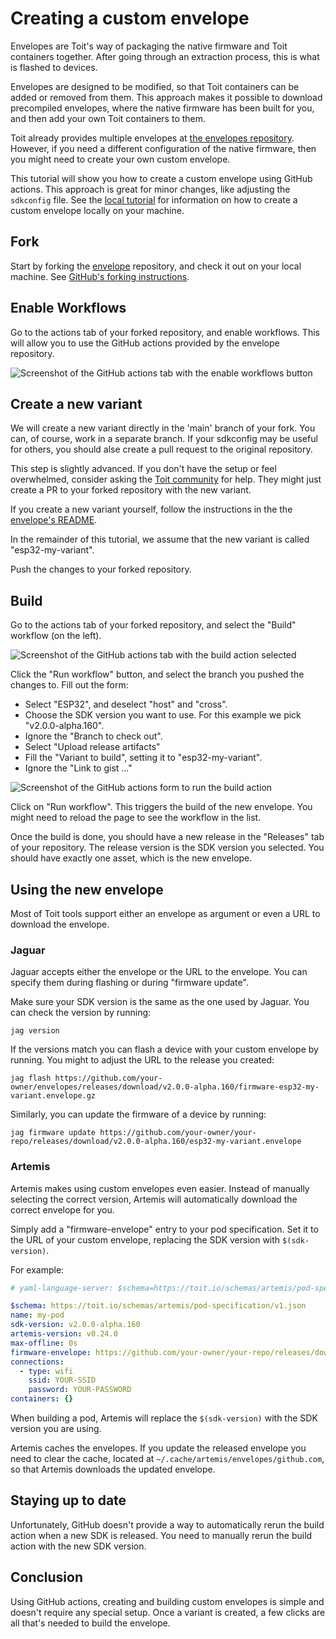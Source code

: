 
# Creating a custom envelope
Envelopes are Toit's way of packaging the native firmware and Toit containers
together. After going through an extraction process, this is what is flashed to
devices.

Envelopes are designed to be modified, so that Toit containers can be added or
removed from them. This approach makes it possible to download precompiled
envelopes, where the native firmware has been built for you, and then add your
own Toit containers to them.

Toit already provides multiple envelopes at
[the envelopes repository](https://github.com/toitlang/envelopes). However,
if you need a different configuration of the native firmware, then you
might need to create your own custom envelope.

This tutorial will show you how to create a custom envelope using
GitHub actions. This approach is great for minor changes, like adjusting the
`sdkconfig` file. See the [local tutorial](./custom-envelope-local) for
information on how to create a custom envelope locally on your machine.

## Fork
Start by forking the [envelope](https://github.com/toitlang/envelopes)
repository, and check it out on your local machine. See
[GitHub's forking instructions](https://docs.github.com/en/pull-requests/collaborating-with-pull-requests/working-with-forks/fork-a-repo).

## Enable Workflows
Go to the actions tab of your forked repository, and enable workflows. This
will allow you to use the GitHub actions provided by the envelope repository.

<img
  src={ScreenEnableWorkflow}
  alt="Screenshot of the GitHub actions tab with the enable workflows button"
/>

## Create a new variant
We will create a new variant directly in the 'main' branch of your fork.
You can, of course, work in a separate branch. If your sdkconfig may be
useful for others, you should alse create a pull request to the original repository.

This step is slightly advanced. If you don't have the setup or feel
overwhelmed, consider asking the [Toit community](https://chat.toit.io) for
help. They might just create a PR to your forked repository with the
new variant.

If you create a new variant yourself, follow the
instructions in the the [envelope's README](https://github.com/toitlang/envelopes?tab=readme-ov-file#creating-a-variant).

In the remainder of this tutorial, we assume that the new variant is called
"esp32-my-variant".

Push the changes to your forked repository.

## Build
Go to the actions tab of your forked repository, and select the "Build" workflow (on the left).

<img
  src={ScreenBuildAction}
  alt="Screenshot of the GitHub actions tab with the build action selected"
/>

Click the "Run workflow" button, and select the branch you pushed the changes to.
Fill out the form:
* Select "ESP32", and deselect "host" and "cross".
* Choose the SDK version you want to use. For this example we pick "v2.0.0-alpha.160".
* Ignore the "Branch to check out".
* Select "Upload release artifacts"
* Fill the "Variant to build", setting it to "esp32-my-variant".
* Ignore the "Link to gist ..."

<img
  src={ScreenBuildActionForm}
  alt="Screenshot of the GitHub actions form to run the build action"
/>

Click on "Run workflow". This triggers the build of the new envelope. You might need to
reload the page to see the workflow in the list.

Once the build is done, you should have a new release in the "Releases" tab of your
repository. The release version is the SDK version you selected. You should
have exactly one asset, which is the new envelope.

## Using the new envelope
Most of Toit tools support either an envelope as argument or even a URL to
download the envelope.

### Jaguar
Jaguar accepts either the envelope or the URL to the envelope. You can specify
them during flashing or during "firmware update".

Make sure your SDK version is the same as the one used by Jaguar. You can
check the version by running:

```
jag version
```

If the versions match you can flash a device with your custom envelope by running. You might
to adjust the URL to the release you created:

```
jag flash https://github.com/your-owner/envelopes/releases/download/v2.0.0-alpha.160/firmware-esp32-my-variant.envelope.gz
```

Similarly, you can update the firmware of a device by running:

```
jag firmware update https://github.com/your-owner/your-repo/releases/download/v2.0.0-alpha.160/esp32-my-variant.envelope
```

### Artemis
Artemis makes using custom envelopes even easier. Instead of manually selecting the correct
version, Artemis will automatically download the correct envelope for you.

Simply add a "firmware-envelope" entry to your pod specification. Set it to the URL of your
custom envelope, replacing the SDK version with `$(sdk-version)`.

For example:

```yaml
# yaml-language-server: $schema=https://toit.io/schemas/artemis/pod-specification/v1.json

$schema: https://toit.io/schemas/artemis/pod-specification/v1.json
name: my-pod
sdk-version: v2.0.0-alpha.160
artemis-version: v0.24.0
max-offline: 0s
firmware-envelope: https://github.com/your-owner/your-repo/releases/download/$(sdk-version)/esp32-my-variant.envelope
connections:
  - type: wifi
    ssid: YOUR-SSID
    password: YOUR-PASSWORD
containers: {}
```

When building a pod, Artemis will replace the `$(sdk-version)` with the SDK version
you are using.

<Note>

Artemis caches the envelopes. If you update the released envelope you need to
clear the cache, located at `~/.cache/artemis/envelopes/github.com`, so that
Artemis downloads the updated envelope.

</Note>

## Staying up to date
Unfortunately, GitHub doesn't provide a way to automatically rerun the build
action when a new SDK is released. You need to manually rerun the build action
with the new SDK version.

## Conclusion
Using GitHub actions, creating and building custom envelopes is simple and doesn't
require any special setup. Once a variant is created, a few clicks are all that's
needed to build the envelope.
